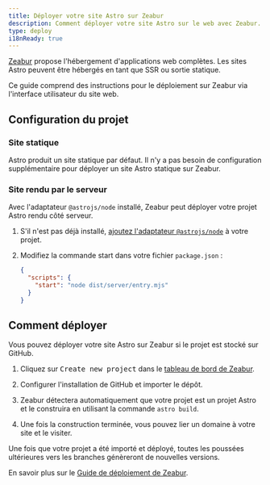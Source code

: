 ```yaml
---
title: Déployer votre site Astro sur Zeabur
description: Comment déployer votre site Astro sur le web avec Zeabur.
type: deploy
i18nReady: true
---
```

[Zeabur](https://zeabur.com) propose l'hébergement d'applications web complètes. Les sites Astro peuvent être hébergés en tant que SSR ou sortie statique.

Ce guide comprend des instructions pour le déploiement sur Zeabur via l'interface utilisateur du site web.

## Configuration du projet

### Site statique

Astro produit un site statique par défaut. Il n'y a pas besoin de configuration supplémentaire pour déployer un site Astro statique sur Zeabur. 

### Site rendu par le serveur

Avec l'adaptateur `@astrojs/node` installé, Zeabur peut déployer votre projet Astro rendu côté serveur.

1. S'il n'est pas déjà installé, [ajoutez l'adaptateur `@astrojs/node`](/fr/guides/integrations-guide/node/#installation) à votre projet.

2. Modifiez la commande start dans votre fichier `package.json` :

    ```json title="package.json" {3}
    {
      "scripts": {
        "start": "node dist/server/entry.mjs"
      }
    }
    ```

## Comment déployer

Vous pouvez déployer votre site Astro sur Zeabur si le projet est stocké sur GitHub.

1. Cliquez sur <kbd>Create new project</kbd> dans le [tableau de bord de Zeabur](https://dash.zeabur.com).

2. Configurer l'installation de GitHub et importer le dépôt.

3. Zeabur détectera automatiquement que votre projet est un projet Astro et le construira en utilisant la commande `astro build`.

4. Une fois la construction terminée, vous pouvez lier un domaine à votre site et le visiter.

Une fois que votre projet a été importé et déployé, toutes les poussées ultérieures vers les branches génèreront de nouvelles versions.

En savoir plus sur le [Guide de déploiement de Zeabur](https://zeabur.com/docs/get-started/).
